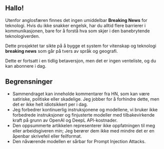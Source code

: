 
<CallToAction />

## Hallo!

Utenfor anglosfæren finnes det ingen umiddelbar **Breaking News** for teknologi.
Hvis du ikke snakker engelsk, har du alltid flere barrierer i kommunikasjonen, bare for å forstå hva som skjer i den banebrytende teknologiverden.


<Callout type="info" emoji="🗞️">

Dette prosjektet tar sikte på å bygge et system for vitenskap og teknologi **breaking news** som går på tvers av språk og geografi.

</Callout>

Dette er fortsatt i en tidlig betaversjon, men det er ingen venteliste, og du kan abonnere i dag.

## Begrensninger

- Sammendraget kan inneholde kommentarer fra HN, som kan være satiriske, politiske eller skadelige. Jeg jobber for å forhindre dette, men det er ikke helt idiotsikkert per i dag.
- Jeg forbedrer kontinuerlig instruksjonene og modellene, vi bruker ikke forbedrede instruksjoner og finjusterte modeller med tilbakevirkende kraft på grunn av OpenAI og DeepL API-kostnader.
- Den oppsummerte artikkelen representerer ikke oppfatningen til meg eller arbeidsgiveren min; Jeg berører dem ikke med mindre det er en åpenbar skrivefeil eller feilformat.
- Den nåværende modellen er sårbar for Prompt Injection Attacks.
